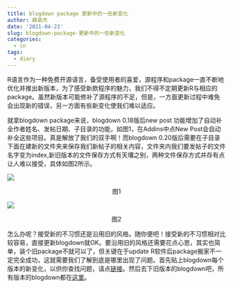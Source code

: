 ```yaml
---
title: blogdown package 更新中的一些新变化
author: 薛英杰
date: '2021-04-23'
slug: blogdown-package-更新中的一些新变化
categories:
  - cn
tags:
  - diary
---
```


R语言作为一种免费开源语言，备受使用者的喜爱，源程序和package一直不断地优化并推出新版本，为了感受新款程序的魅力，我们不得不定期更新R与相应的package。虽然新版本可能修补了源程序的不足，但是，一方面更新过程中难免会出现新的错误，另一方面有些新变化使我们难以适应。

就拿blogdown package来说，blogdown 0.18版后new post 功能增加了自动补全作者姓名、发帖日期、子目录的功能，如图1，在Addins中点New Post会自动补全这些项目。真是解放了我们的双手啊！而blogdown 0.20版后需要在子目录下面在建新的文件夹来保存我们新帖子的相关内容，文件夹内我们要发帖子的文件名字变为index,新旧版本的文件保存方式有天壤之别，两种文件保存方式并存有点让人难以接受，具体如图2所示。

 ![](/post/2021-04-23-blogdown-package-更新中的一些新变化_files/newp1.PNG)
 
 <p style="text-align:center;">图1</p>

 ![](/post/2021-04-23-blogdown-package-更新中的一些新变化_files/newp2.PNG)

<p style="text-align:center;">图2</p>
怎么办呢？接受新的不习惯还是沿用旧的风格。随你便吧！接受新的不习惯相对比较容易，直接更新blogdown就OK。要沿用旧的风格还需要花点心思，其实也简单，装个旧package不就可以了，但关键在于update R软件后package搬家不一定完全成功，这就需要我们了解到底是哪里出现了问题。首先贴上blogdown每个版本的新变化，以供你查找问题，请点[链接](https://github.com/rstudio/blogdown/blob/master/NEWS.md#changes-in-blogdown-version-020)。然后去下旧版本的blogdown吧，所有版本的blogdown都在[这里](https://github.com/rstudio/blogdown/releases)。